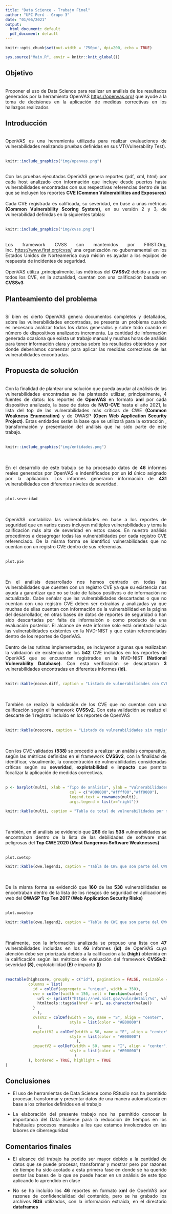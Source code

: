 ```yaml
---
title: "Data Science - Trabajo Final"
author: "UPC Perú - Grupo 3"
date: "01/06/2021"
output:
  html_document: default
  pdf_document: default
---
```

<style>
body {
text-align: justify}
</style>

```r
knitr::opts_chunk$set(out.width = '750px', dpi=200, echo = TRUE)
```

```r
sys.source("Main.R", envir = knitr::knit_global())
```
## Objetivo
\
Proponer el uso de Data Science para realizar un análisis de los resultados generados por la herramienta OpenVAS <https://openvas.org/> que ayude a la toma de decisiones en la aplicación de medidas correctivas en los hallazgos realizados
\

## Introducción
\
OpenVAS es una herramienta utilizada para realizar evaluaciones de vulnerabilidades realizando pruebas definidas en sus VT(Vulnerability Test). 
\
\
```r
knitr::include_graphics("img/openvas.png")
```
\
Con las pruebas ejecutadas OpenVAS genera reportes (pdf, xml, html) por cada host analizado con información que incluye desde puertos hasta vulnerabilidades encontradas con sus respectivas referencias dentro de las que se incluyen los reportes **CVE (Common Vulnerabilities and Exposures)**
\
\
Cada CVE registrada es calificada, su severidad, en base a unas métricas **(Common Vulnerability Scoring System)**, en su versión 2 y 3, de vulnerabilidad definidas en la siguientes tablas:
\
\
```r
knitr::include_graphics("img/cvss.png")
```
\
Los framework CVSS son mantenidos por FIRST.Org, Inc. <https://www.first.org/cvss/> una organización no gubernamental en los Estados Unidos de Norteamerica cuya misión es ayudar a los equipos de respuesta de incidentes de seguridad.
\
\
OpenVAS utiliza ,principalmente, las métricas del **CVSSv2** debido a que no todos los CVE, en la actualidad, cuentan con una calificación basada en **CVSSv3**
\

## Planteamiento del problema
\
Sí bien es cierto OpenVAS genera documentos completos y detallados, sobre las vulnerabilidades encontradas,  se presenta un problema cuando es necesario análizar todos los datos generados y sobre todo cuando el número de dispositivos analizados incrementa. La cantidad de información generada ocasiona que exista un trabajo manual y muchas horas de análisis para tener información clara y precisa sobre los resultados obtenidos y por donde deberíamos comenzar para aplicar las medidas correctivas de las vulnerabilidades encontradas.
\

## Propuesta de solución
\
Con la finalidad de plantear una solución que pueda ayudar al análisis de las vulnerabilidades encontradas se ha planteado utilizar, principalmente, 4 fuentes de datos: los reportes de **OpenVAS** en formato **xml** por cada dispositivo analizado, la base de datos de **NVD-CVE** hasta el año 2021, la lista del top de las vulnerabilidades más críticas de CWE **(Common Weakness Enumeration)** y de OWASP **(Open Web Application Security Project)**. Estas entidades serán la base que se utilizará para la extracción , transformación y presentación del análisis que ha sido parte de este trabajo. 
\
\
```r
knitr::include_graphics("img/entidades.png")
```
\
\
En el desarrollo de este trabajo se ha procesado datos de **46** informes reales generados por OpenVAS e indentificados por un **id** único asignado por la aplicación. Los informes generaron información de **431** vulnerabilidades con diferentes niveles de severidad.
\
\
```r
plot.severidad
```
\
\
OpenVAS contabiliza las vulnerabilidades en base a los reportes de seguridad que en varios casos incluyen múltiples vulnerabilidades y toma la calificación más alta de severidad en estos casos. En nuestro análisis procedimos a desagregar todas las vulnerabilidades por cada registro CVE referenciado. De la misma forma se identificó vulnerabilidades que no cuentan con un registro CVE dentro de sus referencias.
\
\
```r
plot.pie
```
\
\
En el análisis desarrollado nos hemos centrado en todas las vulnerabilidades que cuenten con un registro CVE ya que su existencia nos ayuda a garantizar que no se trate de falsos positivos o de información no actualizada. Cabe señalar que las vulnerabilidades descartadas o que no cuentan con una registro CVE deben ser extraídas y analizadas ya que muchas de ellas cuentan con información de la vulnerabilidad en la página del desarrollador, en otras bases de datos de reportes de seguridad o han sido descartadas por falta de informaicón o como producto de una evaluación posterior. El alcance de este informe solo está orientado hacia las vulnerabilidades existentes en la NVD-NIST y que están referenciadas dentro de los reportes de OpenVAS. 
\
\
Dentro de las rutinas implementadas, se incluyeron algunas que realizaban la validación de existencia de los **542** CVE incluídos en los reportes de OpenVAS que se encuentran registrados en la NVD-NIST **(National Vulnerability Database)**. Con esta verificación se descartaron **3** vulnerabilidades encontradas en diferentes informes **(id)**. 
\
\
```r
knitr::kable(nocve.diff, caption = "Listado de vulnerabilidades con CVE sin registro en NVD-NIST")
```
\
\
También se realizó la validación de los CVE que no cuentan con una calificación según el framework **CVSSv2**. Con esta validación se realizó el descarte de **1** registro incluído en los reportes de OpenVAS
\
\
```r
knitr::kable(noscore, caption = "Listado de vulnerabilidades sin registro de score en NVD-NIST")
```
\
\
Con los CVE validados **(538)** se procedió a realizar un análisis comparativo, según las métricas definidas en el framework **CVSSv2**, con la finalidad de identificar, visualmente, la concentración de vulnerabilidades consideradas críticas según su **severidad**, **explotabilidad** e **impacto** que permita focalizar la aplicación de medidas correctivas.
\
\
```r
p <- barplot(multi, xlab = "Tipo de análisis", ylab = "Vulnerabilidades", main = "Vulnerabilidades x métrica",
                            col = c("#008000","#ffff00","#ff0000"),
                            legend.text = rownames(multi), 
                            args.legend = list(x="right"))
```

```r
knitr::kable(multi, caption = "Tabla de total de vulnerabilidades por métrica")
```
\
\
También, en el análisis se evidenció que **266** de las **538** vulnerabilidades se encontraban dentro de la lista de las debilidades de software más peligrosas del **Top CWE 2020 (Most Dangerous Software Weaknesses)**
\
\
```r
plot.cwetop

knitr::kable(cwe.legend1, caption = "Tabla de CWE que son parte del CWE Top List")
```
\
\
De la misma forma se evidenció que **160** de las **538** vulnerabilidades se encontraban dentro de la lista de los riesgos de seguridad en aplicaciones web del **OWASP Top Ten 2017 (Web Application Security Risks)**
\
\
```r
plot.owastop

knitr::kable(cwe.legend2, caption = "Tabla de CWE que son parte del OWASP Top List")
```
\
\
Finalmente, con la información analizada se propuso una lista con **47** vulnerabilidades incluídas en los **46** informes **(id)** de OpenVAS cuya atención debe ser priorizada debido a la calificación alta **(high)** obtenida en la calificación según las métricas de evaluación del framework **CVSSv2**: severidad **(S)**, explotabilidad **(E)** e impacto **(I)** 
\
\
```r
reactable(highscore, groupBy = c("id"), pagination = FALSE, resizable = TRUE, 
          columns = list(
            id = colDef(aggregate = "unique", width = 350),            
            cve = colDef(width = 150, cell = function(value) {
              url <- sprintf("https://nvd.nist.gov/vuln/detail/%s", value)
              htmltools::tags$a(href = url, as.character(value))
            }
              ),
            cvssV2 = colDef(width = 50, name = "S", align = "center", 
                            style = list(color = "#E00000")
              ),
            exploitV2 = colDef(width = 50, name = "E", align = "center",
                            style = list(color = "#E00000")                               
                               ),
            impactV2 = colDef(width = 50, name = "I", align = "center",
                            style = list(color = "#E00000")                              
                              )           
          ), bordered = TRUE, highlight = TRUE
)
```

## Conclusiones

- El uso de herramientas de Data Science como RStudio nos ha permitido procesar, transformar y presentar datos de una manera automatizada en base a los criterios definidos en el trabajo

- La elaboración del presente trabajo nos ha permitido conocer la importancia del Data Science para la reducción de tiempos en los habituales procesos manuales a los que estamos involucrados en las labores de ciberseguridad
\

## Comentarios finales

- El alcance del trabajo ha podido ser mayor debido a la cantidad de datos que se puede procesar, transformar y mostrar pero por razones de tiempo ha sido acotado a esta primera fase en donde se ha querido sentar las bases de lo que se puede hacer en un análisis de este tipo aplicando lo aprendido en clase

- No se ha incluído los **46** reportes en formato **xml** de OpenVAS por razones de confidencialidad del contenido, pero se ha grabado los archivos **RDS** utilizados, con la información extraída, en el directorio **dataframes**